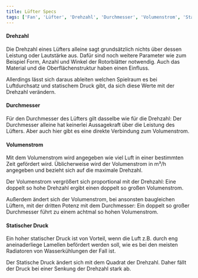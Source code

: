 ```yaml
---
title: Lüfter Specs
tags: ['Fan', 'Lüfter', 'Drehzahl', 'Durchmesser', 'Volumenstrom', 'Statischer Druck']
---
```







#### Drehzahl

Die Drehzahl eines Lüfters alleine sagt grundsätzlich nichts über dessen Leistung oder Lautstärke aus. Dafür sind noch weitere Parameter wie zum Beispiel Form, Anzahl und Winkel der Rotorblätter notwendig. Auch das Material und die Oberflächenstruktur haben einen Einfluss.

Allerdings lässt sich daraus ableiten welchen Spielraum es bei Luftdurchsatz und statischem Druck gibt, da sich diese Werte mit der Drehzahl verändern.



#### Durchmesser

Für den Durchmesser des Lüfters gilt dasselbe wie für die Drehzahl: Der Durchmesser alleine hat keinerlei Aussagekraft über die Leistung des Lüfters. Aber auch hier gibt es eine direkte Verbindung zum Volumenstrom.



#### Volumenstrom

Mit dem Volumenstrom wird angegeben wie viel Luft in einer bestimmten Zeit gefördert wird. Üblicherweise wird der Volumenstrom in m³/h angegeben und bezieht sich auf die maximale Drehzahl.

Der Volumenstrom vergrößert sich proportional mit der Drehzahl: Eine doppelt so hohe Drehzahl ergibt einen doppelt so großen Volumenstrom.

Außerdem ändert sich der Volumenstrom, bei ansonsten baugleichen Lüftern, mit der dritten Potenz mit dem Durchmesser: Ein doppelt so großer Durchmesser führt zu einem achtmal so hohen Volumenstrom.



#### Statischer Druck

Ein hoher statischer Druck ist von Vorteil, wenn die Luft z.B. durch eng aneinaderliege Lamellen befördert werden soll, wie es bei den meisten Radiatoren von Wasserkühlungen der Fall ist.

Der Statische Druck ändert sich mit dem Quadrat der Drehzahl. Daher fällt der Druck bei einer Senkung der Drehzahl stark ab.



<FanCalculator />